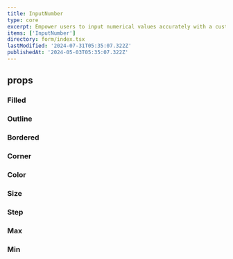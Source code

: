 ```yaml
---
title: InputNumber
type: core
excerpt: Empower users to input numerical values accurately with a customizable InputNumber component for React. Easily control value range, increment, and validation.
items: ['InputNumber']
directory: form/index.tsx
lastModified: '2024-07-31T05:35:07.322Z'
publishedAt: '2024-05-03T05:35:07.322Z'
---
```


## props

### Filled

<Playground direction="column" name="inputNumberFilled" root="form/inputNumber" />

### Outline

<Playground direction="column" name="inputNumberOutline" root="form/inputNumber" />

### Bordered

<Playground direction="column" name="inputNumberBordered" root="form/inputNumber" />

### Corner

<Playground direction="column" name="inputNumberCorner" root="form/inputNumber" />

### Color

<Playground direction="column" name="inputNumberColor" root="form/inputNumber" />

### Size

<Playground direction="column" name="inputNumberSize" root="form/inputNumber" />

### Step

<Playground direction="column" name="inputNumberStep" root="form/inputNumber" />

### Max

<Playground direction="column" name="inputNumberMax" root="form/inputNumber" />

### Min

<Playground direction="column" name="inputNumberMin" root="form/inputNumber" />
